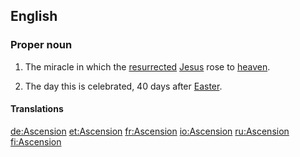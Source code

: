 {{also|ascension}}
==English==

===Proper noun===
{{en-proper noun}}

# {{Christianity}} The miracle in which the [[resurrected]] [[Jesus]] rose to [[heaven]].
# The day this is celebrated, 40 days after [[Easter]].

====Translations====
{{trans-top|Christian miracle}}
{{trans-mid}}
{{trans-bottom}}
{{trans-top|day celebrated}}
{{trans-mid}}
{{trans-bottom}}

[[de:Ascension]]
[[et:Ascension]]
[[fr:Ascension]]
[[io:Ascension]]
[[ru:Ascension]]
[[fi:Ascension]]